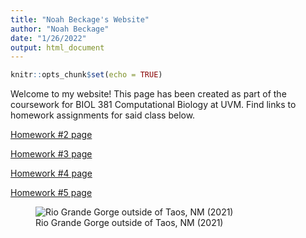 ```yaml
---
title: "Noah Beckage's Website"
author: "Noah Beckage"
date: "1/26/2022"
output: html_document
---
```


```r
knitr::opts_chunk$set(echo = TRUE)
```

Welcome to my website! This page has been created as part of the coursework for BIOL 381 Computational Biology at UVM. Find links to homework assignments for said class below.


[Homework #2 page](Homework_02.html)

[Homework #3 page](Homework_03.html)

[Homework #4 page](Homework_04.html)

[Homework #5 page](Homework_05.html)

![Rio Grande Gorge outside of Taos, NM (2021)](rio grande gorge.JPG)